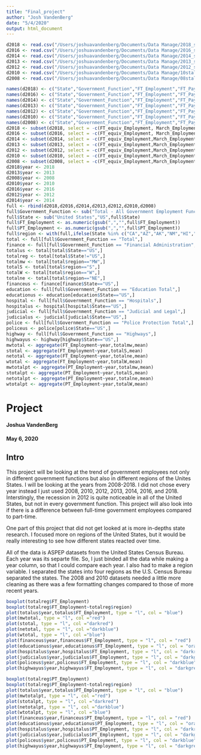 ```yaml
---
title: "Final_project"
author: "Josh VandenBerg"
date: "5/4/2020"
output: html_document
---
```

```r
d2018 <- read.csv("/Users/joshuavandenberg/Documents/Data Manage/2018_state.csv", skip = 12, header = FALSE, stringsAsFactors = FALSE)
d2016 <- read.csv("/Users/joshuavandenberg/Documents/Data Manage/2016_state.csv", skip = 12, header = FALSE, stringsAsFactors = FALSE)
d2014 <- read.csv("/Users/joshuavandenberg/Documents/Data Manage/2014_state.csv", skip = 12, header = FALSE, stringsAsFactors = FALSE)
d2013 <- read.csv("/Users/joshuavandenberg/Documents/Data Manage/2013_state.csv", skip = 14, header = FALSE, stringsAsFactors = FALSE)
d2012 <- read.csv("/Users/joshuavandenberg/Documents/Data Manage/2012_state.csv", skip = 15, header = FALSE, stringsAsFactors = FALSE)
d2010 <- read.csv("/Users/joshuavandenberg/Documents/Data Manage/10stall.csv", skip = 14, header = FALSE, stringsAsFactors = FALSE)
d2008 <- read.csv("/Users/joshuavandenberg/Documents/Data Manage/08stall.csv", skip = 13, header = FALSE, stringsAsFactors = FALSE)

names(d2018) <- c("State","Government_Function","FT_Employment","FT_Payroll", "PT_Employment","PT_Payroll","PT_Hours","FT_equiv_Employment","March_Employment","March_Payroll")
names(d2016) <- c("State","Government_Function","FT_Employment","FT_Payroll", "PT_Employment","PT_Payroll","PT_Hours","FT_equiv_Employment","March_Employment","March_Payroll")
names(d2014) <- c("State","Government_Function","FT_Employment","FT_Payroll", "PT_Employment","PT_Payroll","PT_Hours","FT_equiv_Employment","March_Employment","March_Payroll")
names(d2013) <- c("State","Government_Function","FT_Employment","FT_Payroll", "PT_Employment","PT_Payroll","PT_Hours","FT_equiv_Employment","March_Employment","March_Payroll")
names(d2012) <- c("State","Government_Function","FT_Employment","FT_Payroll", "PT_Employment","PT_Payroll","PT_Hours","FT_equiv_Employment","March_Employment","March_Payroll")
names(d2010) <- c("State","Government_Function","FT_Employment","FT_Payroll", "PT_Employment","PT_Payroll","PT_Hours","FT_equiv_Employment","March_Employment","March_Payroll", "Index")
names(d2008) <- c("State","Government_Function","FT_Employment","FT_Payroll", "PT_Employment","PT_Payroll","PT_Hours","FT_equiv_Employment","March_Employment","March_Payroll","Index")
d2018 <- subset(d2018, select = -c(FT_equiv_Employment, March_Employment, March_Payroll))
d2016 <- subset(d2016, select = -c(FT_equiv_Employment, March_Employment, March_Payroll))
d2014 <- subset(d2014, select = -c(FT_equiv_Employment,March_Employment, March_Payroll))
d2013 <- subset(d2013, select = -c(FT_equiv_Employment,March_Employment, March_Payroll))
d2012 <- subset(d2012, select = -c(FT_equiv_Employment,March_Employment, March_Payroll))
d2010 <- subset(d2010, select = -c(FT_equiv_Employment,March_Employment, March_Payroll, Index))
d2008 <- subset(d2008, select = -c(FT_equiv_Employment,March_Employment, March_Payroll,Index))
d2018$year <- 2018
d2013$year <- 2013
d2008$year <- 2008
d2010$year <- 2010
d2016$year <- 2016
d2012$year <- 2012
d2014$year <- 2014
full <- rbind(d2018,d2016,d2014,d2013,d2012,d2010,d2008)
full$Government_Function <- sub("Total - All Government Employment Functions","Total",full$Government_Function)
full$State <- sub("United States","US",full$State)
full$FT_Employment <- as.numeric(gsub(",","",full$FT_Employment))
full$PT_Employment <- as.numeric(gsub(",","",full$PT_Employment))
full$region <- with(full,ifelse(State %in% c("CA","AZ","AK","NM","HI","CO","WY","MT","ID","UT","NV","OR","WA","California","Arizona","Alaska","New Mexico","Hawaii","Colorado","Wyoming","Montana","Idaho","Utah","Nevada","Oregon","Washington"),"W",ifelse(State %in% c("TX","OK","AR","LA","MS","TN","AL","GA","FL","SC","NC","KY","WV","VA","MD","DE", "Texas","Oklahoma","Arkansas","Louisiana","Mississippi","Tennessee","Alabama","Georgia","Florida","South Carolina","North Carolina","Kentucky","West Virginia","Virginia","Maryland","Delaware"),"S",ifelse(State %in% c("IA","MN","ND","SD","NE","KS","MO","WI","IL","IN","MI","OH","Iowa","Minnesota","North Dakota","South Dakota","Nebraska","Kansas","Missouri","Wisconsin","Illinois","Indiana","Michigan","Ohio"),"MW",ifelse(State %in% c("ME","NH","VT","MA","RI","CT","NY","PA","NJ", "Maine","New Hampshire","Vermont","Massachusetts","Rhode Island","Connecticut","New York","Pennsylvania","New Jersey"), "NE","US")))))
total <- full[full$Government_Function == "Total",]
finance <- full[full$Government_Function == "Financial Administration",]
totalus <- total[total$State=="US",]
totalreg <- total[total$State!="US",]
totalmw <- total[total$region=="MW",]
totalS <- total[total$region=="S",]
totalW <- total[total$region=="W",]
totalne <- total[total$region=="NE",]
financeus <- finance[finance$State=="US",]
education <- full[full$Government_Function == "Education Total",]
educationus <- education[education$State=="US",]
hospital <- full[full$Government_Function == "Hospitals",]
hospitalus <- hospital[hospital$State=="US",]
judicial <- full[full$Government_Function == "Judicial and Legal",]
judicialus <- judicial[judicial$State=="US",]
police <- full[full$Government_Function == "Police Protection Total",]
policeus <- police[police$State=="US",]
highway <- full[full$Government_Function == "Highways",]
highwayus <- highway[highway$State=="US",]
mwtotal <- aggregate(FT_Employment~year,totalmw,mean)
stotal <- aggregate(FT_Employment~year,totalS,mean)
netotal <- aggregate(FT_Employment~year,totalne,mean)
wtotal <- aggregate(FT_Employment~year,totalW,mean)
mwtotalpt <- aggregate(PT_Employment~year,totalmw,mean)
stotalpt <- aggregate(PT_Employment~year,totalS,mean)
netotalpt <- aggregate(PT_Employment~year,totalne,mean)
wtotalpt <- aggregate(PT_Employment~year,totalW,mean)
```


# Project
#### Joshua VandenBerg
#### May 6, 2020

## Intro

This project will be looking at the trend of government employees not only in different government functions but also in different regions of the Unites States. I will be looking at the years from 2008-2018. I did not chose every year instead I just used 2008, 2010, 2012, 2013, 2014, 2016, and 2018. Interstingly, the recession in 2012 is quite noticeable in all of the United States, but not in every government function. This project will also look into if there is a difference between full-time government employees compared to part-time.

One part of this project that did not get looked at is more in-depths state research. I focused more on regions of the United States, but it would be really interesting to see how different states reacted over time.

All of the data is ASPEP datasets from the United States Census Bureau. Each year was its separte file. So, I just binded all the data while making a year column, so that I could compare each year. I also had to make a region variable. I separated the states into four regions as the U.S. Census Bureau separated the states. The 2008 and 2010 datasets needed a little more cleaning as there was a few formatting changes compared to those of more recent years.

```r
boxplot(totalreg$FT_Employment)
boxplot(totalreg$FT_Employment~totalreg$region)
plot(totalus$year,totalus$FT_Employment, type = "l", col = "blue")
plot(mwtotal, type = "l", col ="red")
plot(stotal, type = "l", col ="darkred")
plot(netotal, type = "l", col ="darkblue")
plot(wtotal, type = "l", col ="blue")
plot(financeus$year,financeus$FT_Employment, type = "l", col = "red")
plot(educationus$year,educationus$FT_Employment, type = "l", col = "orange")
plot(hospitalus$year,hospitalus$FT_Employment, type = "l", col = "darkred")
plot(judicialus$year,judicialus$FT_Employment, type = "l", col = "darkgreen")
plot(policeus$year,policeus$FT_Employment, type = "l", col = "darkblue")
plot(highwayus$year,highwayus$FT_Employment, type = "l", col = "darkgrey")

boxplot(totalreg$PT_Employment)
boxplot(totalreg$PT_Employment~totalreg$region)
plot(totalus$year,totalus$PT_Employment, type = "l", col = "blue")
plot(mwtotalpt, type = "l", col ="red")
plot(stotalpt, type = "l", col ="darkred")
plot(netotalpt, type = "l", col ="darkblue")
plot(wtotalpt, type = "l", col ="blue")
plot(financeus$year,financeus$PT_Employment, type = "l", col = "red")
plot(educationus$year,educationus$PT_Employment, type = "l", col = "orange")
plot(hospitalus$year,hospitalus$PT_Employment, type = "l", col = "darkred")
plot(judicialus$year,judicialus$PT_Employment, type = "l", col = "darkgreen")
plot(policeus$year,policeus$PT_Employment, type = "l", col = "darkblue")
plot(highwayus$year,highwayus$PT_Employment, type = "l", col = "darkgrey")
```

